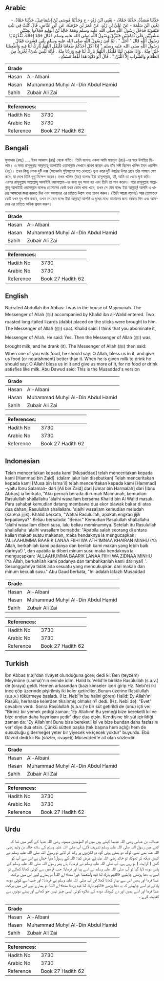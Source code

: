 ## Arabic


<div dir="rtl" lang="ar" style={{fontSize:'larger',backgroundColor:'#f8f9fa',padding:20}}>
حَدَّثَنَا مُسَدَّدٌ، حَدَّثَنَا حَمَّادٌ، - يَعْنِي ابْنَ زَيْدٍ - ح وَحَدَّثَنَا مُوسَى بْنُ إِسْمَاعِيلَ، حَدَّثَنَا حَمَّادٌ، - يَعْنِي ابْنَ سَلَمَةَ - عَنْ عَلِيِّ بْنِ زَيْدٍ، عَنْ عُمَرَ بْنِ حَرْمَلَةَ، عَنِ ابْنِ عَبَّاسٍ، قَالَ كُنْتُ فِي بَيْتِ مَيْمُونَةَ فَدَخَلَ رَسُولُ اللَّهِ صلى الله عليه وسلم وَمَعَهُ خَالِدُ بْنُ الْوَلِيدِ فَجَاءُوا بِضَبَّيْنِ مَشْوِيَّيْنِ عَلَى ثُمَامَتَيْنِ فَتَبَزَّقَ رَسُولُ اللَّهِ صلى الله عليه وسلم فَقَالَ خَالِدٌ إِخَالُكَ تَقْذُرُهُ يَا رَسُولَ اللَّهِ قَالَ ‏"‏ أَجَلْ ‏"‏ ‏.‏ ثُمَّ أُتِيَ رَسُولُ اللَّهِ صلى الله عليه وسلم بِلَبَنٍ فَشَرِبَ فَقَالَ رَسُولُ اللَّهِ صلى الله عليه وسلم ‏"‏ إِذَا أَكَلَ أَحَدُكُمْ طَعَامًا فَلْيَقُلِ اللَّهُمَّ بَارِكْ لَنَا فِيهِ وَأَطْعِمْنَا خَيْرًا مِنْهُ ‏.‏ وَإِذَا سُقِيَ لَبَنًا فَلْيَقُلِ اللَّهُمَّ بَارِكْ لَنَا فِيهِ وَزِدْنَا مِنْهُ ‏.‏ فَإِنَّهُ لَيْسَ شَىْءٌ يُجْزِئُ مِنَ الطَّعَامِ وَالشَّرَابِ إِلاَّ اللَّبَنُ ‏"‏ ‏.‏ قَالَ أَبُو دَاوُدَ هَذَا لَفْظُ مُسَدَّدٍ ‏.‏
</div>
<div style={{backgroundColor:'#f8f9fa',padding:20, marginBottom: 10}}><table> <thead> <tr> <th>Grade</th> <th></th> </tr> </thead> <tbody> <tr><td>Hasan</td><td>Al-Albani</td></tr><tr><td>Hasan</td><td>Muhammad Muhyi Al-Din Abdul Hamid</td></tr><tr><td>Sahih</td><td>Zubair Ali Zai</td></tr></tbody></table><table> <thead> <tr> <th>References:</th> <th></th> </tr> </thead> <tbody><tr><td>Hadith No</td><td>3730</td></tr><tr><td>Arabic No</td><td>3730</td></tr><tr><td>Reference</td><td>Book 27 Hadith 62</td></tr></tbody></table></div>

## Bengali


<div dir="ltr" lang="bn" style={{fontSize:'larger',backgroundColor:'#f8f9fa',padding:20}}>
মুসাদ্দাদ (রহঃ) .... ইবন আব্বাস (রাঃ) থেকে বর্ণিত। তিনি বলেনঃ একদা আমি মায়মূনা (রাঃ)-এর ঘরে উপস্থিত ছিলাম। এ সময় রাসূলুল্লাহ সাল্লাল্লাহু আলাইহি ওয়াসাল্লাম সেখানে প্রবেশ করেন এবং তাঁর সঙ্গী ছিলেন খালিদ ইবন ওয়ালীদ (রাঃ)। তখন কিছু লোক দুটি দব্ব (অনেকটা গুইসাপের মত দেখতে) ভুনা করে দুটি কাঠের উপর রেখে তাঁর সামনে পেশ করে, যা দেখে তিনি থুথু নিক্ষেপ করেন। তখন খালিদ (রাঃ) বলেনঃ ইয়া রাসূলাল্লাহ, হ্যাঁ, আমি তা খেতে ঘৃণা করি। এরপর রাসূলুল্লাহ সাল্লাল্লাহু আলাইহি ওয়াসাল্লাম-এর জন্য দুধ আনা হয় এবং তিনি তা পান করেন। পরে রাসূলুল্লাহ সাল্লাল্লাহু আলাইহি ওয়াসাল্লাম বলেনঃ তোমাদের কেউ যখন কোন খাদ্য খাবে, তখন সে যেন বলেঃ ইয়া আল্লাহ্‌! আপনি এ খাদ্যে আমাদের জন্য বরকত দিন এবং আমাদের এর চাইতে উত্তম খাদ্য প্রদান করুন। (তিনি আরো বলেনঃ) আর তোমাদের কেউ যখন দুধ পান করবে, তখন সে যেন বলেঃ ইয়া আল্লাহ্‌! আপনি এ দুধের মধ্যে আমাদের জন্য বরকত দিন এবং আমাদের এর চাইতে অধিক প্রদান করুন।
</div>
<div style={{backgroundColor:'#f8f9fa',padding:20, marginBottom: 10}}><table> <thead> <tr> <th>Grade</th> <th></th> </tr> </thead> <tbody> <tr><td>Hasan</td><td>Al-Albani</td></tr><tr><td>Hasan</td><td>Muhammad Muhyi Al-Din Abdul Hamid</td></tr><tr><td>Sahih</td><td>Zubair Ali Zai</td></tr></tbody></table><table> <thead> <tr> <th>References:</th> <th></th> </tr> </thead> <tbody><tr><td>Hadith No</td><td>3730</td></tr><tr><td>Arabic No</td><td>3730</td></tr><tr><td>Reference</td><td>Book 27 Hadith 62</td></tr></tbody></table></div>

## English


<div dir="ltr" lang="en" style={{fontSize:'larger',backgroundColor:'#f8f9fa',padding:20}}>
Narrated Abdullah ibn Abbas: I was in the house of Maymunah. The Messenger of Allah (ﷺ) accompanied by Khalid ibn al-Walid entered. Two roasted long-tailed lizards (dabb) placed on the sticks were brought to him. The Messenger of Allah (ﷺ) spat. Khalid said: I think that you abominate it, Messenger of Allah. He said: Yes. Then the Messenger of Allah (ﷺ) was brought milk, and he drank (it). The Messenger of Allah (ﷺ) then said: When one of you eats food, he should say: O Allah, bless us in it, and give us food (or nourishment) better than it. When he is given milk to drink he should say: O Allah! bless us in it and give us more of it, for no food or drink satisfies like milk. Abu Dawud said: This is the Musaddad's version
</div>
<div style={{backgroundColor:'#f8f9fa',padding:20, marginBottom: 10}}><table> <thead> <tr> <th>Grade</th> <th></th> </tr> </thead> <tbody> <tr><td>Hasan</td><td>Al-Albani</td></tr><tr><td>Hasan</td><td>Muhammad Muhyi Al-Din Abdul Hamid</td></tr><tr><td>Sahih</td><td>Zubair Ali Zai</td></tr></tbody></table><table> <thead> <tr> <th>References:</th> <th></th> </tr> </thead> <tbody><tr><td>Hadith No</td><td>3730</td></tr><tr><td>Arabic No</td><td>3730</td></tr><tr><td>Reference</td><td>Book 27 Hadith 62</td></tr></tbody></table></div>

## Indonesian


<div dir="ltr" lang="id" style={{fontSize:'larger',backgroundColor:'#f8f9fa',padding:20}}>
Telah menceritakan kepada kami [Musaddad] telah menceritakan kepada kami [Hammad bin Zaid]. (dalam jalur lain disebutkan) Telah menceritakan kepada kami [Musa bin Isma'il] telah menceritakan kepada kami [Hammad] -yaitu Ibnu Salamah- dari [Ali bin Zaid] dari [Umar bin Harmalah] dari [Ibnu Abbas] ia berkata, "Aku pernah berada di rumah Maimunah, kemudian Rasulullah shallallahu 'alaihi wasallam bersama Khalid bin Al Walid masuk. Para sahabat kemudian datang membawa dua ekor biawak bakar di atas dua dahan, Rasulullah shallallahu 'alaihi wasallam kemudian meludah (karena jijik). Khalid berkata, "Wahai Rasulullah, apakah engkau jijik kepadanya?" Beliau bersabda: "Benar." Kemudian Rasulullah shallallahu 'alaihi wasallam diberi susu, lalu beliau meminumnya. Setelah itu Rasulullah shallallahu 'alaihi wasallam bersabda: "Apabila salah seorang di antara kalian makan suatu makanan, maka hendaknya ia mengucapkan: 'ALLAAHUMMA BAARIK LANAA FIIHI WA ATH'IMNAA KHAIRAN MINHU (Ya Allah, berkahilah kami padanya dan berilah kami makan yang lebih baik darinya!) ', dan apabila ia diberi minum susu maka hendaknya ia mengucapkan: 'ALLAAHUMMA BAARIK LANAA FIIHI WA ZIDNAA MINHU (Ya Allah, berkahilah kami padanya dan tambahkanlah kami darinya!) '. Sesungguhnya tidak ada sesuatu yang mencukupkan dari makan dan minum kecuali susu." Abu Daud berkata, "Ini adalah lafazh Musaddad
</div>
<div style={{backgroundColor:'#f8f9fa',padding:20, marginBottom: 10}}><table> <thead> <tr> <th>Grade</th> <th></th> </tr> </thead> <tbody> <tr><td>Hasan</td><td>Al-Albani</td></tr><tr><td>Hasan</td><td>Muhammad Muhyi Al-Din Abdul Hamid</td></tr><tr><td>Sahih</td><td>Zubair Ali Zai</td></tr></tbody></table><table> <thead> <tr> <th>References:</th> <th></th> </tr> </thead> <tbody><tr><td>Hadith No</td><td>3730</td></tr><tr><td>Arabic No</td><td>3730</td></tr><tr><td>Reference</td><td>Book 27 Hadith 62</td></tr></tbody></table></div>

## Turkish


<div dir="ltr" lang="tr" style={{fontSize:'larger',backgroundColor:'#f8f9fa',padding:20}}>
İbn Abbas (r.a)'dan rivayet olunduğuna göre; dedi ki: Ben (teyzem) Meymûne (r.anha)'nın evinde idim. Halid b. Velid'le birlikte Rasûlullah (s.a.v.) de (oraya) geldi. Hemen arkasından (bazı kimseler içeri girip Hz. Nebi'e) iki ince çöp üzerinde pişirilmiş iki keler getirdiler. Bunun üzerine Rasûlullah (s.a.v.) tükürmeye başladı. (Hz. Nebi'in bu halini gören) Halid: Ey Allah'ın Rasûlü, herhalde kelerden tiksinmiş olmalısın? dedi. (Hz. Nebi de): "Evet" cevabım verdi. Sonra Rasûlullah (s.a.v.)'e bir süt getirildi de (onu) içti ve: "Biriniz bir yemek yediği zaman; 'Ey Allahım! Bu yemeği bize bereketli kıl ve bize ondan daha hayırlısını yedir' diye dua etsin. Kendisine bîr süt içirildiği zaman da: 'Ey Allah'ım! Bunu bize bereketli kıl ve bize bundan daha fazlasını ver' diye dua etsin. Çünkü sütten başka (tek başına hem açlığı hem de susuzluğu gidermeğe) yeter bir yiyecek ve içecek yoktur" buyurdu. Ebû Dâvûd dedi ki: Bu (sözler, rivayeti) Müsedded'e ait olan sözlerdir
</div>
<div style={{backgroundColor:'#f8f9fa',padding:20, marginBottom: 10}}><table> <thead> <tr> <th>Grade</th> <th></th> </tr> </thead> <tbody> <tr><td>Hasan</td><td>Al-Albani</td></tr><tr><td>Hasan</td><td>Muhammad Muhyi Al-Din Abdul Hamid</td></tr><tr><td>Sahih</td><td>Zubair Ali Zai</td></tr></tbody></table><table> <thead> <tr> <th>References:</th> <th></th> </tr> </thead> <tbody><tr><td>Hadith No</td><td>3730</td></tr><tr><td>Arabic No</td><td>3730</td></tr><tr><td>Reference</td><td>Book 27 Hadith 62</td></tr></tbody></table></div>

## Urdu


<div dir="rtl" lang="ur" style={{fontSize:'larger',backgroundColor:'#f8f9fa',padding:20}}>
عبداللہ بن عباس رضی اللہ عنہما کہتے ہیں میں ام المؤمنین میمونہ رضی اللہ عنہا کے گھر میں تھا کہ اتنے میں رسول اللہ صلی اللہ علیہ وسلم تشریف لائے، آپ صلی اللہ علیہ وسلم کے ساتھ خالد بن ولید رضی اللہ عنہ بھی تھے، لوگ دو بھنی ہوئی گوہ دو لکڑیوں پر رکھ کر لائے تو رسول اللہ صلی اللہ علیہ وسلم نے انہیں دیکھ کر تھوکا، تو خالد رضی اللہ عنہ نے عرض کیا: اللہ کے رسول! میرا خیال ہے اس سے آپ کو گھن ( کراہت ) ہو رہی ہے، آپ صلی اللہ علیہ وسلم نے فرمایا: ہاں پھر رسول اللہ صلی اللہ علیہ وسلم کے پاس دودھ لایا گیا تو آپ صلی اللہ علیہ وسلم نے اسے پیا اور فرمایا: جب تم میں سے کوئی کھانا کھائے تو اسے یہ دعا پڑھنی چاہئیے «اللهم بارك لنا فيه وأطعمنا خيرا منه» اے اللہ! تو ہمارے لیے اس میں برکت عطا فرما اور ہمیں اس سے بہتر کھانا کھلا اور آپ صلی اللہ علیہ وسلم نے فرمایا: اور جب اسے کوئی دودھ پلائے تو اسے چاہیئے کہ یہ دعا پڑھے «اللهم بارك لنا فيه وزدنا منه» اے اللہ! تو ہمارے لیے اس میں برکت عطا فرما اور اسے ہمیں اور دے کیونکہ دودھ کے علاوہ کوئی ایسی چیز نہیں جو کھانے اور پینے دونوں سے کفایت کرے ۔
</div>
<div style={{backgroundColor:'#f8f9fa',padding:20, marginBottom: 10}}><table> <thead> <tr> <th>Grade</th> <th></th> </tr> </thead> <tbody> <tr><td>Hasan</td><td>Al-Albani</td></tr><tr><td>Hasan</td><td>Muhammad Muhyi Al-Din Abdul Hamid</td></tr><tr><td>Sahih</td><td>Zubair Ali Zai</td></tr></tbody></table><table> <thead> <tr> <th>References:</th> <th></th> </tr> </thead> <tbody><tr><td>Hadith No</td><td>3730</td></tr><tr><td>Arabic No</td><td>3730</td></tr><tr><td>Reference</td><td>Book 27 Hadith 62</td></tr></tbody></table></div>